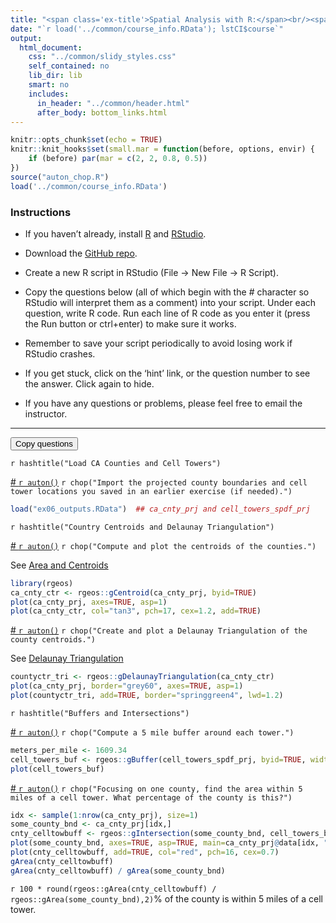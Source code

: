 ```yaml
---
title: "<span class='ex-title'>Spatial Analysis with R:</span><br/><span class='ex-subtitle'>Exercise 7: Geoprocessing</span>"
date: "`r load('../common/course_info.RData'); lstCI$course`"
output: 
  html_document: 
    css: "../common/slidy_styles.css"
    self_contained: no
    lib_dir: lib
    smart: no
    includes:
      in_header: "../common/header.html"
      after_body: bottom_links.html
---
```


```r
knitr::opts_chunk$set(echo = TRUE)
knitr::knit_hooks$set(small.mar = function(before, options, envir) {
    if (before) par(mar = c(2, 2, 0.8, 0.5))
})
source("auton_chop.R")
load('../common/course_info.RData')
```

### Instructions

- If you haven't already, install [R](https://cran.r-project.org/) and [RStudio](https://www.rstudio.com/products/rstudio/download/). 

- Download the <a href="`r lstCI$githubrepo`" target="_blank">GitHub repo</a>. 

- Create a new R script in RStudio (File &rarr; New File &rarr; R Script). 

- Copy the questions below (all of which begin with the _#_ character so RStudio will interpret them as a comment) into your script. Under each question, write R code. Run each line of R code as you enter it (press the Run button or ctrl+enter) to make sure it works.

- Remember to save your script periodically to avoid losing work if RStudio crashes.

- If you get stuck, click on the 'hint' link, or the question number to see the answer. Click again to hide.

- If you have any questions or problems, please feel free to email the instructor.

<hr class="hrdivider">
<div class="copy-button"><button onclick="CopyToClipboard('qtn_div');return false;">Copy questions</button></div>
<div id="qtn_div" class="ex-qtn">

`r hashtitle("Load CA Counties and Cell Towers")`

<a id="qtn_mhhtcn" href="#" class="showhidelink" onclick="showHide('mhhtcn');return false;">\# `r auton()`</a> `r chop("Import the projected county boundaries and cell tower locations you saved in an earlier exercise (if needed).")`  

<div id="mhhtcn" class="answer-code">
```r
load("ex06_outputs.RData")  ## ca_cnty_prj and cell_towers_spdf_prj
```
</div>

`r hashtitle("Country Centroids and Delaunay Triangulation")`

<a id="qtn_kliybg" href="#" class="showhidelink" onclick="showHide('kliybg');return false;">\# `r auton()`</a> `r chop("Compute and plot the centroids of the counties.")` <a href="#" class="showhidehint" onclick="showHide('vbnxfm');return false;"></a>  

<div id="vbnxfm" class="hint">See [Area and Centroids](../slides/part02f_geoprocessing.html#area-and-centroids)</div>
  

<div id="kliybg" class="answer-code">
```r
library(rgeos)
ca_cnty_ctr <- rgeos::gCentroid(ca_cnty_prj, byid=TRUE)
plot(ca_cnty_prj, axes=TRUE, asp=1)
plot(ca_cnty_ctr, col="tan3", pch=17, cex=1.2, add=TRUE)
```
</div>


<a id="qtn_ctxpvl" href="#" class="showhidelink" onclick="showHide('ctxpvl');return false;">\# `r auton()`</a> `r chop("Create and plot a Delaunay Triangulation of the county centroids.")` <a href="#" class="showhidehint" onclick="showHide('bvxkyu');return false;"></a>  

<div id="bvxkyu" class="hint">See [Delaunay Triangulation](../slides/part02f_geoprocessing.html#delaunay-triangulation)</div>
  

<div id="ctxpvl" class="answer-code">
```r
countyctr_tri <- rgeos::gDelaunayTriangulation(ca_cnty_ctr)
plot(ca_cnty_prj, border="grey60", axes=TRUE, asp=1)
plot(countyctr_tri, add=TRUE, border="springgreen4", lwd=1.2)
```
</div>

`r hashtitle("Buffers and Intersections")`

<a id="qtn_azdmbs" href="#" class="showhidelink" onclick="showHide('azdmbs');return false;">\# `r auton()`</a> `r chop("Compute a 5 mile buffer around each tower.")`  

<div id="azdmbs" class="answer-code">
```r
meters_per_mile <- 1609.34
cell_towers_buf <- rgeos::gBuffer(cell_towers_spdf_prj, byid=TRUE, width=5 * meters_per_mile)
plot(cell_towers_buf)
```
</div>

<a id="qtn_rdwyol" href="#" class="showhidelink" onclick="showHide('rdwyol');return false;">\# `r auton()`</a> `r chop("Focusing on one county, find the area within 5 miles of a cell tower. What percentage of the county is this?")`  

<div id="rdwyol" class="answer-code">
```r
idx <- sample(1:nrow(ca_cnty_prj), size=1)
some_county_bnd <- ca_cnty_prj[idx,]
cnty_celltowbuff <- rgeos::gIntersection(some_county_bnd, cell_towers_buf)
plot(some_county_bnd, axes=TRUE, asp=TRUE, main=ca_cnty_prj@data[idx, "CountyNAME"])
plot(cnty_celltowbuff, add=TRUE, col="red", pch=16, cex=0.7)
gArea(cnty_celltowbuff)
gArea(cnty_celltowbuff) / gArea(some_county_bnd)
```

`r 100 * round(rgeos::gArea(cnty_celltowbuff) / rgeos::gArea(some_county_bnd),2)`% of the county is within 5 miles of a cell tower.
</div>

</div><!-- end questions -->
